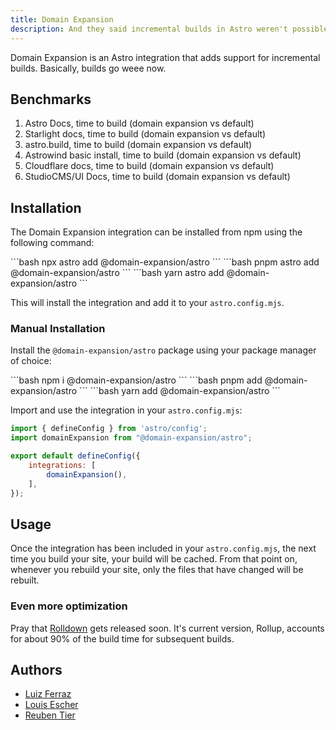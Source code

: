 ```yaml
---
title: Domain Expansion
description: And they said incremental builds in Astro weren't possible.
---
```



Domain Expansion is an Astro integration that adds support for incremental builds. Basically,
builds go weee now.

## Benchmarks

<Badge text="TODO: PUT GRAFANA BENCHMARKS HERE" />

1. Astro Docs, time to build (domain expansion vs default)
2. Starlight docs, time to build (domain expansion vs default)
3. astro.build, time to build (domain expansion vs default)
4. Astrowind basic install, time to build (domain expansion vs default)
5. Cloudflare docs, time to build (domain expansion vs default)
6. StudioCMS/UI Docs, time to build (domain expansion vs default)

## Installation

The Domain Expansion integration can be installed from npm using the following command:

<Tabs>
	<TabItem label="npm">
		```bash
		npx astro add @domain-expansion/astro
		```
	</TabItem>
	<TabItem label="pnpm">
		```bash
		pnpm astro add @domain-expansion/astro
		```
	</TabItem>
	<TabItem label="yarn">
		```bash
		yarn astro add @domain-expansion/astro
		```
	</TabItem>
</Tabs>

This will install the integration and add it to your `astro.config.mjs`.

### Manual Installation

Install the `@domain-expansion/astro` package using your package manager of choice:

<Tabs>
	<TabItem label="npm">
		```bash
		npm i @domain-expansion/astro
		```
	</TabItem>
	<TabItem label="pnpm">
		```bash
		pnpm add @domain-expansion/astro
		```
	</TabItem>
	<TabItem label="yarn">
		```bash
		yarn add @domain-expansion/astro
		```
	</TabItem>
</Tabs>

Import and use the integration in your `astro.config.mjs`:

```js
import { defineConfig } from 'astro/config';
import domainExpansion from "@domain-expansion/astro";

export default defineConfig({
	integrations: [
		domainExpansion(),
	],
});
```

## Usage

Once the integration has been included in your `astro.config.mjs`, the next time you build your site,
your build will be cached. From that point on, whenever you rebuild your site, only the files that have
changed will be rebuilt.

### Even more optimization

Pray that [Rolldown](https://rolldown.rs/) gets released soon. It's current version, Rollup,
accounts for about 90% of the build time for subsequent builds.

## Authors

- [Luiz Ferraz](https://github.com/Fryuni)
- [Louis Escher](https://github.com/louisescher)
- [Reuben Tier](https://github.com/theotterlord)
